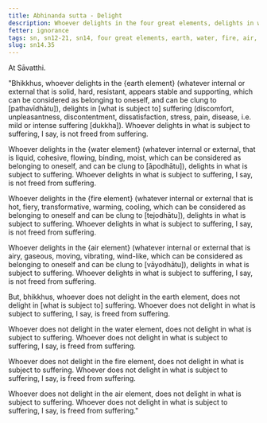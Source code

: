 ```yaml
---
title: Abhinanda sutta - Delight
description: Whoever delights in the four great elements, delights in what is subject to suffering, and as a result, is not freed from suffering.
fetter: ignorance
tags: sn, sn12-21, sn14, four great elements, earth, water, fire, air, suffering, delight
slug: sn14.35
---
```


At Sāvatthi.

"Bhikkhus, whoever delights in the \{earth element} (whatever internal or external that is solid, hard, resistant, appears stable and supporting, which can be considered as belonging to oneself, and can be clung to [pathavīdhātu]), delights in [what is subject to] suffering (discomfort, unpleasantness, discontentment, dissatisfaction, stress, pain, disease, i.e. mild or intense suffering [dukkha]). Whoever delights in what is subject to suffering, I say, is not freed from suffering.

Whoever delights in the \{water element} (whatever internal or external, that is liquid, cohesive, flowing, binding, moist, which can be considered as belonging to oneself, and can be clung to [āpodhātu]), delights in what is subject to suffering. Whoever delights in what is subject to suffering, I say, is not freed from suffering.

Whoever delights in the \{fire element} (whatever internal or external that is hot, fiery, transformative, warming, cooling, which can be considered as belonging to oneself and can be clung to [tejodhātu]), delights in what is subject to suffering. Whoever delights in what is subject to suffering, I say, is not freed from suffering.

Whoever delights in the \{air element} (whatever internal or external that is airy, gaseous, moving, vibrating, wind-like, which can be considered as belonging to oneself and can be clung to [vāyodhātu]), delights in what is subject to suffering. Whoever delights in what is subject to suffering, I say, is not freed from suffering.

But, bhikkhus, whoever does not delight in the earth element, does not delight in [what is subject to] suffering. Whoever does not delight in what is subject to suffering, I say, is freed from suffering.

Whoever does not delight in the water element, does not delight in what is subject to suffering. Whoever does not delight in what is subject to suffering, I say, is freed from suffering.

Whoever does not delight in the fire element, does not delight in what is subject to suffering. Whoever does not delight in what is subject to suffering, I say, is freed from suffering.

Whoever does not delight in the air element, does not delight in what is subject to suffering. Whoever does not delight in what is subject to suffering, I say, is freed from suffering."